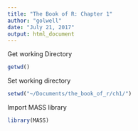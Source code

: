 ```yaml
---
title: "The Book of R: Chapter 1"
author: "golwell"
date: "July 21, 2017"
output: html_document
---
```


Get working Directory
```r
getwd()
```
Set working directory
```r
setwd("~/Documents/the_book_of_r/ch1/")
```
Import MASS library
```r
library(MASS)
```

